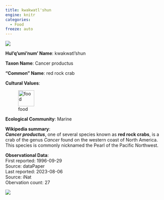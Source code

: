 ```yaml
---
title: kwakwatl'shun
engine: knitr
categories:
  - Food
freeze: auto
---
```

![](https://inaturalist-open-data.s3.amazonaws.com/photos/104752597/medium.jpeg){fig-alt="kwakwatl'shun - red rock crab"}

**Hul'q'umi'num' Name**: kwakwatl'shun

**Taxon Name**: Cancer productus

**"Common" Name**: red rock crab

**Cultural Values**:  

::: {layout-nrow=1 style="width:60%"}
![food](/files/food.svg){width=50px}
:::

**Ecological Community**: Marine

**Wikipedia summary**:  
<i><b>Cancer productus</b></i>, one of several species known as <b>red rock crabs</b>, is a crab of the genus <i>Cancer</i> found on the western coast of North America. This species is commonly nicknamed the Pearl of the Pacific Northwest.

**Observational Data**:   
First reported: 1996-09-29  
Source: dataPaper  
Last reported: 2023-08-06  
Source: iNat  
Obervation count: 27

![](community_dist.png)
